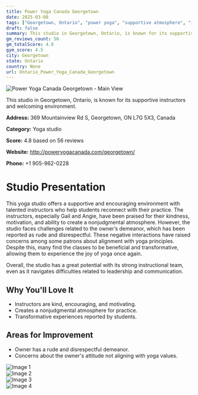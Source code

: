 ```yaml
---
title: Power Yoga Canada Georgetown
date: 2025-03-08
tags: ["Georgetown, Ontario", "power yoga", "supportive atmosphere", "instructor quality", "Georgetown"]  
draft: false
summary: This studio in Georgetown, Ontario, is known for its supportive instructors and welcoming environment.
gm_reviews_count: 56
gm_totalScore: 4.8
gym_score: 4.5
city: Georgetown
state: Ontario
country: None
url: Ontario_Power_Yoga_Canada_Georgetown
---
```


<div className="aspect-[16/9] relative my-8">
  <img 
    src="https://lh5.googleusercontent.com/p/AF1QipOX9PlALGO8_ge-YiPAER0ZuBBhPCugi4lGzdxO=w1920-h1080-k-no"
    alt="Power Yoga Canada Georgetown - Main View"
    className="object-cover absolute inset-0 w-full h-full rounded-lg"
  />
</div>

This studio in Georgetown, Ontario, is known for its supportive instructors and welcoming environment.

**Address:** 369 Mountainview Rd S, Georgetown, ON L7G 5X3, Canada

**Category:** Yoga studio

**Score:** 4.8 based on 56 reviews

**Website:** http://poweryogacanada.com/georgetown/

**Phone:** +1 905-962-0228

# Studio Presentation

This yoga studio offers a supportive and encouraging environment with talented instructors who help students reconnect with their practice. The instructors, especially Gail and Angie, have been praised for their kindness, motivation, and ability to create a nonjudgmental atmosphere. However, the studio faces challenges related to the owner’s demeanor, which has been reported as rude and disrespectful. These negative interactions have raised concerns among some patrons about alignment with yoga principles. Despite this, many find the classes to be beneficial and transformative, allowing them to experience the joy of yoga once again.

Overall, the studio has a great potential with its strong instructional team, even as it navigates difficulties related to leadership and communication.

## Why You'll Love It

- Instructors are kind, encouraging, and motivating.
- Creates a nonjudgmental atmosphere for practice.
- Transformative experiences reported by students.

## Areas for Improvement

- Owner has a rude and disrespectful demeanor.
- Concerns about the owner's attitude not aligning with yoga values.

<div className="grid grid-cols-1 xl:grid-cols-2 gap-4 my-8">
<div className="aspect-[4/3] relative"><img src="https://lh5.googleusercontent.com/p/AF1QipOHv3HoIKvcjxIimXAZ5-xvQ3FdWYKzrEGwJ5iE=w1920-h1080-k-no" alt="Image 1" className="object-cover absolute inset-0 w-full h-full rounded-lg" /></div>
<div className="aspect-[4/3] relative"><img src="https://lh5.googleusercontent.com/p/AF1QipPRIwV_EtT_objbgnUf4e4_FdkAzGfqjVMwFyo4=w1920-h1080-k-no" alt="Image 2" className="object-cover absolute inset-0 w-full h-full rounded-lg" /></div>
<div className="aspect-[4/3] relative"><img src="https://lh5.googleusercontent.com/p/AF1QipOVDVu788GWcEZ5HobwWNc6sNApuMfnJwv4n9sz=w1920-h1080-k-no" alt="Image 3" className="object-cover absolute inset-0 w-full h-full rounded-lg" /></div>
<div className="aspect-[4/3] relative"><img src="https://lh5.googleusercontent.com/p/AF1QipPCW9Iev72eGSg7hminmBEKSGALyxEdpNTkfX8M=w1920-h1080-k-no" alt="Image 4" className="object-cover absolute inset-0 w-full h-full rounded-lg" /></div>
</div>